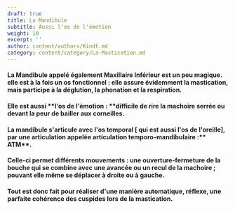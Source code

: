 ```yaml
---
draft: true
title: La Mandibule
subtitle: Aussi l'os de l'émotion
weight: 10
excerpt: ''
author: content/authors/Kindt.md
category: content/category/La-Mastication.md
---
```


#### La Mandibule appelé également Maxillaire Inférieur est un peu magique. elle est à la fois **un** **os** **fonctionnel** : elle assure évidemment la mastication, mais participe à la déglution, la phonation et la respiration.

<Space height={10} />

#### Elle est aussi **l'os de l'émotion : **difficile de rire la machoire serrée ou devant la peur de bailler aux corneilles. 

<Space height={20} />

#### La mandibule s'articule avec  l'os temporal \[ qui est aussi l'os de l'oreille], par une articulation appelée articulation temporo-mandibulaire :** ATM**.

#### Celle-ci  permet différents mouvements : une ouverture-fermeture de la bouche qui se combine avec une avancée ou un recul de la machoire ;  pouvant elle même se déplacer à droite ou à gauche.

<Space height={20} />

#### Tout est donc fait pour réaliser d'une manière automatique, réflexe, une parfaite cohérence des cuspides lors de la mastication.
